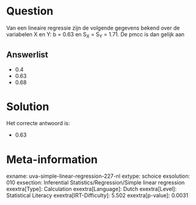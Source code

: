 Question
========

Van een lineaire regressie zijn de volgende gegevens bekend over de
variabelen X en Y: b = 0.63 en S~X~ = S~Y~ = 1.71. De pmcc is dan gelijk
aan

Answerlist
----------

* 0.4
* 0.63
* 0.68

Solution
========

Het correcte antwoord is: 

* 0.63

Meta-information
================
exname: uva-simple-linear-regression-227-nl
extype: schoice
exsolution: 010
exsection: Inferential Statistics/Regression/Simple linear regression
exextra[Type]: Calculation
exextra[Language]: Dutch
exextra[Level]: Statistical Literacy
exextra[IRT-Difficulty]: 5.502
exextra[p-value]: 0.0031
